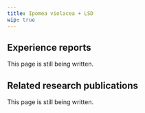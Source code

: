 ---
title: Ipomea violacea + LSD
wip: true
---

## Experience reports

This page is still being written.

## Related research publications

This page is still being written.


